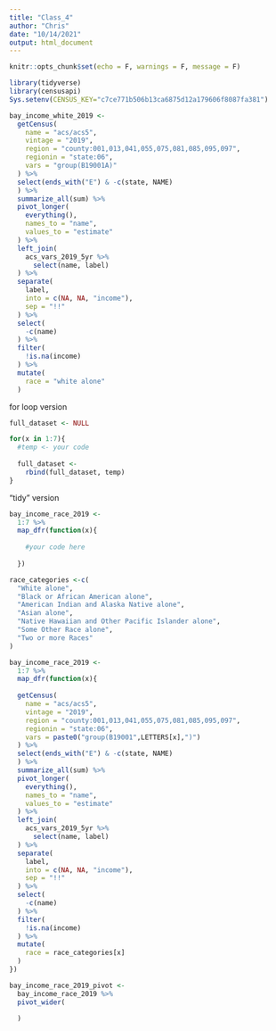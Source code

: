 ```yaml
---
title: "Class_4"
author: "Chris"
date: "10/14/2021"
output: html_document
---
```


```r
knitr::opts_chunk$set(echo = F, warnings = F, message = F)
```

```r
library(tidyverse)
library(censusapi)
Sys.setenv(CENSUS_KEY="c7ce771b506b13ca6875d12a179606f8087fa381")

bay_income_white_2019 <- 
  getCensus(
    name = "acs/acs5",
    vintage = "2019",
    region = "county:001,013,041,055,075,081,085,095,097",
    regionin = "state:06",
    vars = "group(B19001A)"
  ) %>% 
  select(ends_with("E") & -c(state, NAME)
  ) %>%
  summarize_all(sum) %>% 
  pivot_longer(
    everything(),
    names_to = "name",
    values_to = "estimate"
  ) %>% 
  left_join(
    acs_vars_2019_5yr %>% 
      select(name, label)
  ) %>% 
  separate(
    label,
    into = c(NA, NA, "income"),
    sep = "!!"
  ) %>% 
  select(
    -c(name)
  ) %>% 
  filter(
    !is.na(income)
  ) %>% 
  mutate(
    race = "white alone"
  )
```

for loop version
```r
full_dataset <- NULL

for(x in 1:7){
  #temp <- your code
  
  full_dataset <- 
    rbind(full_dataset, temp)
}
```

"tidy" version
```r
bay_income_race_2019 <-
  1:7 %>% 
  map_dfr(function(x){
    
    #your code here
    
  })
```


```r

race_categories <-c(
  "White alone",
  "Black or African American alone",
  "American Indian and Alaska Native alone",
  "Asian alone",
  "Native Hawaiian and Other Pacific Islander alone",
  "Some Other Race alone",
  "Two or more Races"
)

bay_income_race_2019 <-
  1:7 %>% 
  map_dfr(function(x){
    
  getCensus(
    name = "acs/acs5",
    vintage = "2019",
    region = "county:001,013,041,055,075,081,085,095,097",
    regionin = "state:06",
    vars = paste0("group(B19001",LETTERS[x],")")
  ) %>% 
  select(ends_with("E") & -c(state, NAME)
  ) %>%
  summarize_all(sum) %>% 
  pivot_longer(
    everything(),
    names_to = "name",
    values_to = "estimate"
  ) %>% 
  left_join(
    acs_vars_2019_5yr %>% 
      select(name, label)
  ) %>% 
  separate(
    label,
    into = c(NA, NA, "income"),
    sep = "!!"
  ) %>% 
  select(
    -c(name)
  ) %>% 
  filter(
    !is.na(income)
  ) %>% 
  mutate(
    race = race_categories[x]
  )
})

bay_income_race_2019_pivot <-
  bay_income_race_2019 %>% 
  pivot_wider(
    
  )
```

